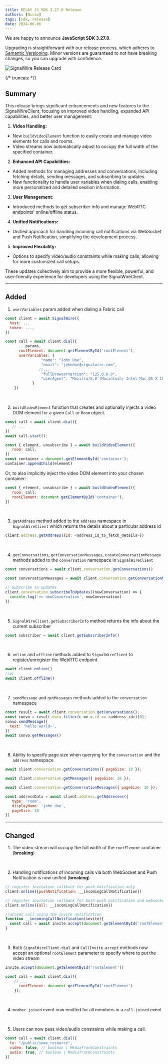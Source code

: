 ---
title: RELAY JS SDK 3.27.0 Release
authors: [Nirav]
tags: [sdk, release]
date: 2024-06-06
---

We are happy to announce **JavaScript SDK 3.27.0**.

Upgrading is straightforward with our release process, which adheres to [Semantic Versioning](https://semver.org/).
Minor versions are guaranteed to not have breaking changes, so you can upgrade with confidence.

![SignalWire Release Card](./_img/img.png)


{/* truncate */}

## Summary

This release brings significant enhancements and new features to the SignalWireClient, focusing on improved video handling, expanded API capabilities, and better user management:

1. **Video Handling:**
- New `buildVideoElement` function to easily create and manage video elements for calls and rooms.
- Video streams now automatically adjust to occupy the full width of the specified container.

2. **Enhanced API Capabilities:**
- Added methods for managing addresses and conversations, including fetching details, sending messages, and subscribing to updates.
- New functionality to handle user variables when dialing calls, enabling more personalized and detailed session information.

3. **User Management:**
- Introduced methods to get subscriber info and manage WebRTC endpoints' online/offline status.

4. **Unified Notifications:**
- Unified approach for handling incoming call notifications via WebSocket and Push Notification, simplifying the development process.

5. **Improved Flexibility:**
- Options to specify video/audio constraints while making calls, allowing for more customized call setups.

These updates collectively aim to provide a more flexible, powerful, and user-friendly experience for developers using the SignalWireClient.


---

## Added

1. `userVariables` param added when dialing a Fabric call

```js
const client = await SignalWire({
  host: ...
  token: ...,
})

const call = await client.dial({
      ...params,
      rootElement: document.getElementById('rootElement'),
      userVariables: {
                "name": "John Doe",
                "email": "johndoe@signalwire.com",
               //...
                "fullBrowserVersion": "125.0.0.0",
                "userAgent": "Mozilla/5.0 (Macintosh; Intel Mac OS X 10_15_7) AppleWebKit/537.36 (KHTML, like Gecko) Chrome/125.0.0.0 Safari/537.36",
            }
    })

```

<br />

2. `buildVideoElement` function that creates and optionally injects a video DOM element for a given `Call` or `Room` object.

```js
const call = await client.dial({
   // ...
})
await call.start();

const { element, unsubscribe } = await buildVideoElement({
   room: call,
})
const container = document.getElementById('container');
container.appendChild(element)
```

Or, to also implicitly inject the video DOM element into your chosen container:

```js
const { element, unsubscribe } = await buildVideoElement({
   room: call,
   rootElement: document.getElementById('container'),
})
```

<br />

3.  `getAddress` method added to the `address` namespace in `SignalWireClient` which returns the details about a particular address id
```js
client.address.getAddress({id: <address_id_to_fetch_details>})
```

<br />

4. `getConversations`, `getConversationMessages`, `createConversationMessage` methods added to the `conversation` namespace in `SignalWireClient`
```js
const conversations = await client.conversation.getConversations()

const conversationMessages = await client.conversation.getConversationMessages({ addressId: '...' })

// Subscribe to updates
client.conversation.subscribeToUpdates((newConversation) => {
  console.log('>> newConversation', newConversation)
})
```

<br />

5. `SignalWireClient.getSubscriberInfo` method returns the info about the current subscriber
```js
const subscriber = await client.getSubscriberInfo()
```

<br />

6. `online` and `offline` methods added to `SignalWireClient` to register/unregister the WebRTC endpoint
```js
await client.online()
//or
await client.offline()
```

<br />

7. `sendMessage` and `getMessages` methods added to the `conversation` namespace
```js
const result = await client.conversation.getConversations();
const convo = result.data.filter(c => c.id == <address_id>)[0];
convo.sendMessage({
  text: 'hello world~',
})
await convo.getMessages()
```

<br />

8. Ability to specify page size when querying for the `conversation` and the `address` namespace
```js
await client.conversation.getConversations({ pageSize: 10 });

await client.conversation.getMessages({ pageSize: 10 });

await client.conversation.getConversationMessages({ pageSize: 10 });

const addressData = await client.address.getAddresses({
   type: 'room',
   displayName: 'john doe',
   pageSize: 10
})
```

---

## Changed

1. The video stream will occupy the full width of the `rootElement` container (**breaking**)

<br />

2. Handling notifications of incoming calls via both WebSocket and Push Notification is now unified (**breaking**)

```js
// register invitation callback for push notification only
client.online({pushNotification: __incomingCallNotification})

// register invitation callback for both push notification and websocket
client.online({all: __incomingCallNotification})

//accept call using the invite notification
function __incomingCallNotification(invite){
  const call = await invite.accept(document.getElementById('rootElement'))
}
```

<br />

3. Both `SignalWireClient.dial` and `CallInvite.accept` methods now accept an optional `rootElement` parameter to specify where to put the video stream
```js
invite.accept(document.getElementById('rootElement'))

const call = await client.dial({
    // ...
      rootElement: document.getElementById('rootElement')
    });
```

<br />

4. `member.joined` event now emitted for all members in a `call.joined` event

<br />

5. Users can now pass video/audio constraints while making a call.
```js
const call = await client.dial({
  to: "/public/some_resource",
  video: false, // boolean | MediaTrackConstraints
  audio: true, // boolean | MediaTrackConstraints
})
```